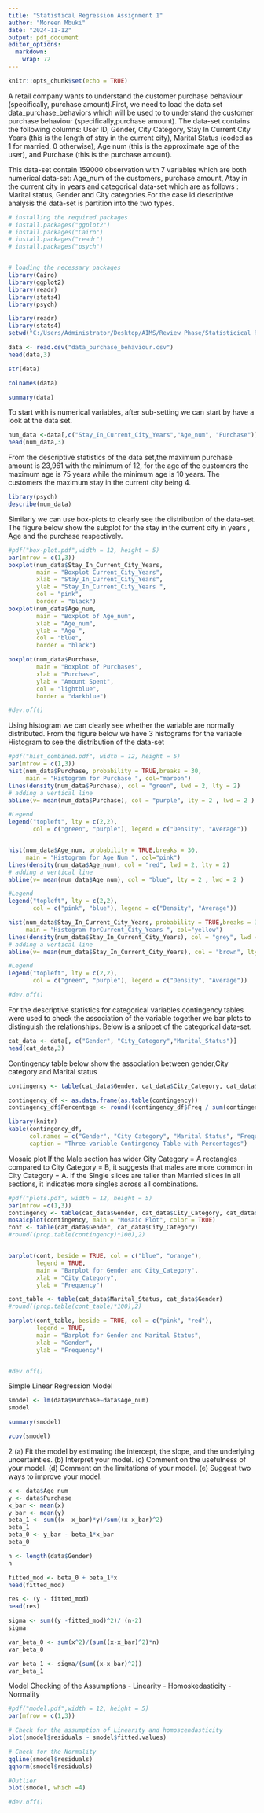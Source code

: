 ---
title: "Statistical Regression Assignment 1"
author: "Moreen Mbuki"
date: "2024-11-12"
output: pdf_document
editor_options: 
  markdown: 
    wrap: 72
---

```{r setup, include=FALSE}
knitr::opts_chunk$set(echo = TRUE)
```

A retail company wants to understand the customer purchase behaviour
(specifically, purchase amount).First, we need to load the data set
data_purchase_behaviors which will be used to to understand the customer
purchase behaviour (specifically,purchase amount). The data-set contains
the following columns: User ID, Gender, City Category, Stay In Current
City Years (this is the length of stay in the current city), Marital
Status (coded as 1 for married, 0 otherwise), Age num (this is the
approximate age of the user), and Purchase (this is the purchase
amount).

This data-set contain 159000 observation with 7 variables which are both
numerical data-set: Age_num of the customers, purchase amount, Atay in
the current city in years and categorical data-set which are as follows
: Marital status, Gender and City categories.For the case id descriptive
analysis the data-set is partition into the two types.

```{r, echo=FALSE,cache.comments=TRUE,comment= NA,include=FALSE}
# installing the required packages 
# install.packages("ggplot2")
# install.packages("Cairo")
# install.packages("readr")
# install.packages("psych")


# loading the necessary packages
library(Cairo)
library(ggplot2)
library(readr)
library(stats4)
library(psych)

```

```{r, include=FALSE, echo=FALSE,cache.comments=TRUE}
library(readr)
library(stats4)
setwd("C:/Users/Administrator/Desktop/AIMS/Review Phase/Statisticical Regression/0 - Getting Started with R")
```

```{r, echo=FALSE,cache.comments=TRUE,comment = NA,include=FALSE}
data <- read.csv("data_purchase_behaviour.csv")
head(data,3)

```

```{r,include=FALSE,echo=FALSE,cache.comments=TRUE,comment = NA}
str(data)
```

```{r, echo=FALSE,cache.comments=TRUE,include=FALSE,comment = NA}
colnames(data)
```

```{r, echo=FALSE,cache.comments=TRUE,include=FALSE,comment = NA}
summary(data)
```

To start with is numerical variables, after sub-setting we can start by
have a look at the data set.

```{r, echo=FALSE,cache.comments=TRUE,comment = NA,include=FALSE}
num_data <-data[,c("Stay_In_Current_City_Years","Age_num", "Purchase")]
head(num_data,3)
```

From the descriptive statistics of the data set,the maximum purchase
amount is 23,961 with the minimum of 12, for the age of the customers
the maximum age is 75 years while the minimum age is 10 years. The
customers the maximum stay in the current city being 4.

```{r, echo=FALSE,cache.comments=TRUE,comment = NA,warning=FALSE, include=FALSE}
library(psych)
describe(num_data)
```

Similarly we can use box-plots to clearly see the distribution of the
data-set. The figure below show the subplot for the stay in the current
city in years , Age and the purchase respectively.

```{r, echo=FALSE,cache.comments=TRUE,comment = NA,fig.height= 3 , fig.width=8, out.width='100%', fig.cap="BoxPlot for Age,Puchase and Current City"}
#pdf("box-plot.pdf",width = 12, height = 5)
par(mfrow = c(1,3))
boxplot(num_data$Stay_In_Current_City_Years,
        main = "Boxplot Current_City_Years",
        xlab = "Stay_In_Current_City_Years",
        ylab = "Stay_In_Current_City_Years ",
        col = "pink",  
        border = "black")
boxplot(num_data$Age_num,
        main = "Boxplot of Age_num",
        xlab = "Age_num",
        ylab = "Age ",
        col = "blue",  
        border = "black")

boxplot(num_data$Purchase,
        main = "Boxplot of Purchases",
        xlab = "Purchase",
        ylab = "Amount Spent",
        col = "lightblue",  
        border = "darkblue") 

#dev.off()
```

Using histogram we can clearly see whether the variable are normally
distributed. From the figure below we have 3 histograms for the
variable\
Histogram to see the distribution of the data-set

```{r,  echo=FALSE,cache.comments=TRUE,fig.height= 3,fig.width=8,out.width='100%', fig.cap="Histogram for Age,Puchase and Current City"}
#pdf("hist_combined.pdf", width = 12, height = 5)
par(mfrow = c(1,3))
hist(num_data$Purchase, probability = TRUE,breaks = 30,
     main = "Histogram for Purchase ", col="maroon")
lines(density(num_data$Purchase), col = "green", lwd = 2, lty = 2)
# adding a vertical line
abline(v= mean(num_data$Purchase), col = "purple", lty = 2 , lwd = 2 )

#Legend
legend("topleft", lty = c(2,2),
       col = c("green", "purple"), legend = c("Density", "Average"))


hist(num_data$Age_num, probability = TRUE,breaks = 30,
     main = "Histogram for Age Num ", col="pink")
lines(density(num_data$Age_num), col = "red", lwd = 2, lty = 2)
# adding a vertical line
abline(v= mean(num_data$Age_num), col = "blue", lty = 2 , lwd = 2 )

#Legend
legend("topleft", lty = c(2,2),
       col = c("pink", "blue"), legend = c("Density", "Average"))

hist(num_data$Stay_In_Current_City_Years, probability = TRUE,breaks = 30,
     main = "Histogram forCurrent_City_Years ", col="yellow")
lines(density(num_data$Stay_In_Current_City_Years), col = "grey", lwd = 2, lty = 2)
# adding a vertical line
abline(v= mean(num_data$Stay_In_Current_City_Years), col = "brown", lty = 2 , lwd = 2 )

#Legend
legend("topleft", lty = c(2,2),
       col = c("green", "purple"), legend = c("Density", "Average"))

#dev.off()
```

For the descriptive statistics for categorical variables contingency
tables were used to check the association of the variable together we
bar plots to distinguish the relationships. Below is a snippet of the
categorical data-set.

```{r, echo=FALSE,cache.comments=TRUE,comment= NA,include=FALSE}
cat_data <- data[, c("Gender", "City_Category","Marital_Status")]
head(cat_data,3)
```

Contingency table below show the association between gender,City
category and Marital status

```{r, echo=FALSE,cache.comments=TRUE,fig.height= 3,fig.width=8,warning=FALSE}
contingency <- table(cat_data$Gender, cat_data$City_Category, cat_data$Marital_Status)

contingency_df <- as.data.frame(as.table(contingency))
contingency_df$Percentage <- round((contingency_df$Freq / sum(contingency_df$Freq)) * 100, 2)

library(knitr)
kable(contingency_df, 
      col.names = c("Gender", "City Category", "Marital Status", "Frequency", "Percentage (%)"),
      caption = "Three-variable Contingency Table with Percentages")

```

Mosaic plot If the Male section has wider City Category = A rectangles
compared to City Category = B, it suggests that males are more common in
City Category = A. If the Single slices are taller than Married slices
in all sections, it indicates more singles across all combinations.

```{r mosaic-plot, echo=FALSE, fig.height=3, fig.width=8, out.width='100%', fig.cap="Mosaic Plot of Gender, City Categories, and Marital Status"}
#pdf("plots.pdf", width = 12, height = 5)
par(mfrow =c(1,3))
contingency <- table(cat_data$Gender, cat_data$City_Category, cat_data$Marital_Status)
mosaicplot(contingency, main = "Mosaic Plot", color = TRUE)
cont <- table(cat_data$Gender, cat_data$City_Category)
#round((prop.table(contingency)*100),2)


barplot(cont, beside = TRUE, col = c("blue", "orange"), 
        legend = TRUE,
        main = "Barplot for Gender and City_Category", 
        xlab = "City_Category", 
        ylab = "Frequency")

cont_table <- table(cat_data$Marital_Status, cat_data$Gender)
#round((prop.table(cont_table)*100),2)

barplot(cont_table, beside = TRUE, col = c("pink", "red"),
        legend = TRUE,
        main = "Barplot for Gender and Marital Status", 
        xlab = "Gender",
        ylab = "Frequency")


#dev.off()
```

Simple Linear Regression Model

```{r, echo=FALSE,cache.comments=TRUE,comment= NA,include=FALSE}
smodel <- lm(data$Purchase~data$Age_num)
smodel
```

```{r, echo=FALSE,cache.comments=TRUE,comment= NA, include=FALSE}
summary(smodel)
```

```{r,echo=FALSE,cache.comments=TRUE,comment= NA,include=FALSE}
vcov(smodel)
```

2 (a) Fit the model by estimating the intercept, the slope, and the
underlying uncertainties. (b) Interpret your model. (c) Comment on the
usefulness of your model. (d) Comment on the limitations of your model.
(e) Suggest two ways to improve your model.

```{r, include= FALSE,echo=FALSE,cache.comments=TRUE,comment= NA}
x <- data$Age_num
y <- data$Purchase
x_bar <- mean(x)
y_bar <- mean(y)
beta_1 <- sum((x- x_bar)*y)/sum((x-x_bar)^2)
beta_1
beta_0 <- y_bar - beta_1*x_bar
beta_0
```

```{r, include= FALSE,echo=FALSE,cache.comments=TRUE,comment= NA}
n <- length(data$Gender)
n
```

```{r, include= FALSE,echo=FALSE,cache.comments=TRUE,comment= NA}
fitted_mod <- beta_0 + beta_1*x
head(fitted_mod)
```

```{r, include= FALSE,echo=FALSE,cache.comments=TRUE,comment= NA}
res <- (y - fitted_mod)
head(res)
```

```{r, include= FALSE,echo=FALSE,cache.comments=TRUE,comment= NA}
sigma <- sum((y -fitted_mod)^2)/ (n-2)
sigma
```

```{r, include= FALSE,echo=FALSE,cache.comments=TRUE,comment= NA}
var_beta_0 <- sum(x^2)/(sum((x-x_bar)^2)*n)
var_beta_0
```

```{r, include= FALSE,echo=FALSE,cache.comments=TRUE,comment= NA}
var_beta_1 <- sigma/(sum((x-x_bar)^2))
var_beta_1
```

Model Checking of the Assumptions - Linearity - Homoskedasticity -
Normality

```{r, echo=FALSE,cache.comments=TRUE,comment = NA,fig.height= 3 , fig.width=8, out.width='100%', fig.cap="Plots for Model diagnosis"}
#pdf("model.pdf",width = 12, height = 5)
par(mfrow = c(1,3))

# Check for the assumption of Linearity and homoscendasticity
plot(smodel$residuals ~ smodel$fitted.values)

# Check for the Normality
qqline(smodel$residuals)
qqnorm(smodel$residuals)

#Outlier
plot(smodel, which =4)

#dev.off()
```

